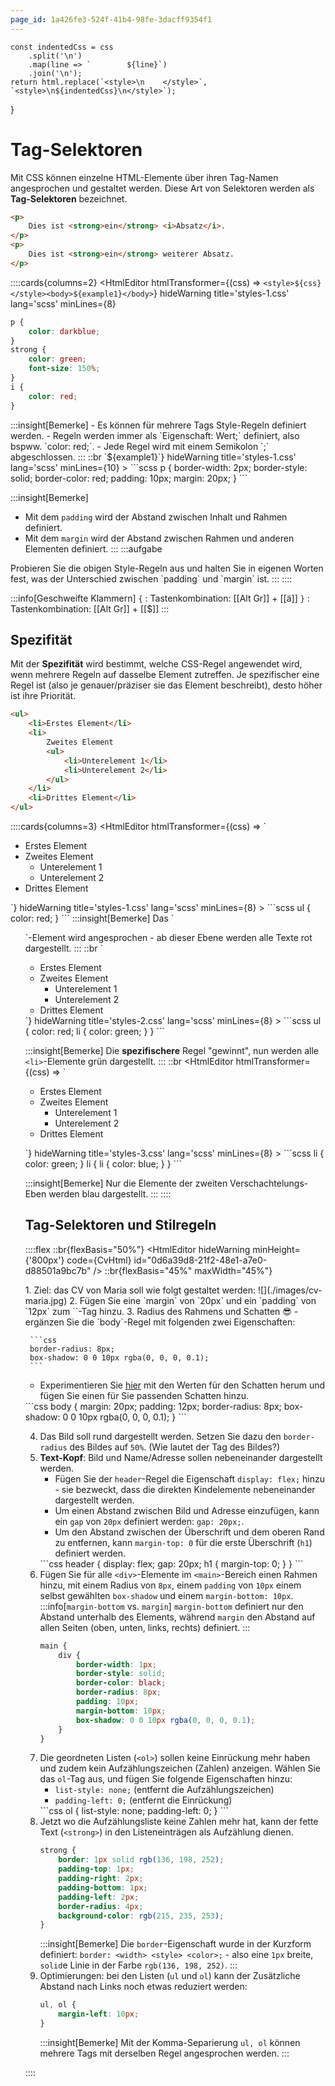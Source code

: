 ```yaml
---
page_id: 1a426fe3-524f-41b4-98fe-3dacff9354f1
---
```



    const indentedCss = css
        .split('\n')
        .map(line => `        ${line}`)
        .join('\n');
    return html.replace(`<style>\n    </style>`, `<style>\n${indentedCss}\n</style>`);
}

# Tag-Selektoren

Mit CSS können einzelne HTML-Elemente über ihren Tag-Namen angesprochen und gestaltet werden. Diese Art von Selektoren werden als **Tag-Selektoren** bezeichnet.


```html
<p>
    Dies ist <strong>ein</strong> <i>Absatz</i>.
</p>
<p>
    Dies ist <strong>ein</strong> weiterer Absatz.
</p>
```
::::cards{columns=2}
<HtmlEditor
  htmlTransformer={(css) => `<style>${css}</style><body>${example1}</body>`}
  hideWarning
  title='styles-1.css'
  lang='scss'
  minLines={8}
>
```scss
p {
    color: darkblue;
}
strong {
    color: green;
    font-size: 150%;
}
i {
    color: red;
}
```
</HtmlEditor>
:::insight[Bemerke]
- Es können für mehrere Tags Style-Regeln definiert werden.
- Regeln werden immer als `Eigenschaft: Wert;` definiert, also bspww. `color: red;`.
- Jede Regel wird mit einem Semikolon `;` abgeschlossen.
:::
::br
<HtmlEditor
  htmlTransformer={(css) => `<style>${css}</style><body>${example1}</body>`}
  hideWarning
  title='styles-1.css'
  lang='scss'
  minLines={10}
>
```scss
p {
    border-width: 2px;
    border-style: solid;
    border-color: red;
    padding: 10px;
    margin: 20px;
}
```
</HtmlEditor>

:::insight[Bemerke]
- Mit dem `padding` wird der Abstand zwischen Inhalt und Rahmen definiert.
- Mit dem `margin` wird der Abstand zwischen Rahmen und anderen Elementen definiert.
:::
:::aufgabe
<Answer type="state" id="fb166179-a7e8-4997-ab04-3542edba68f1" />
Probieren Sie die obigen Style-Regeln aus und halten Sie in eigenen Worten fest, was der Unterschied zwischen `padding` und `margin` ist.
<Answer type="text" id="42b42222-1dfb-445a-94f5-131e325ac50c" />
:::
::::

:::info[Geschweifte Klammern]
`{`
: Tastenkombination: [[Alt Gr]] + [[ä]]
`}`
: Tastenkombination: [[Alt Gr]] + [[$]]
:::

## Spezifität

Mit der __Spezifität__ wird bestimmt, welche CSS-Regel angewendet wird, wenn mehrere Regeln auf dasselbe Element zutreffen. Je spezifischer eine Regel ist (also je genauer/präziser sie das Element beschreibt), desto höher ist ihre Priorität.
```html
<ul>
    <li>Erstes Element</li>
    <li>
        Zweites Element
        <ul>
            <li>Unterelement 1</li>
            <li>Unterelement 2</li>
        </ul>
    </li>
    <li>Drittes Element</li>
</ul>
```
::::cards{columns=3}
<HtmlEditor
  htmlTransformer={(css) => `<style>${css}</style><body><ul><li>Erstes Element</li><li>Zweites Element<ul><li>Unterelement 1</li><li>Unterelement 2</li></ul></li><li>Drittes Element</li></ul>
</body>`}
  hideWarning
  title='styles-1.css'
  lang='scss'
  minLines={8}
>
```scss
ul {
    color: red;
}
```
</HtmlEditor>
:::insight[Bemerke]
Das `<ul>`-Element wird angesprochen - ab dieser Ebene werden alle Texte rot dargestellt.
:::
::br
<HtmlEditor
  htmlTransformer={(css) => `<style>${css}</style><body><ul><li>Erstes Element</li><li>Zweites Element<ul><li>Unterelement 1</li><li>Unterelement 2</li></ul></li><li>Drittes Element</li></ul>
</body>`}
  hideWarning
  title='styles-2.css'
  lang='scss'
  minLines={8}
>
```scss
ul {
    color: red;
    li {
        color: green;
    }
}
```
</HtmlEditor>

:::insight[Bemerke]
Die **spezifischere** Regel "gewinnt", nun werden alle `<li>`-Elemente grün dargestellt.
:::
::br
<HtmlEditor
  htmlTransformer={(css) => `<style>${css}</style><body><ul><li>Erstes Element</li><li>Zweites Element<ul><li>Unterelement 1</li><li>Unterelement 2</li></ul></li><li>Drittes Element</li></ul>
</body>`}
  hideWarning
  title='styles-3.css'
  lang='scss'
  minLines={8}
>
```scss
li {
    color: green;
}
li {
    li {
        color: blue;
    }
} 
```

</HtmlEditor>

:::insight[Bemerke]
Nur die Elemente der zweiten Verschachtelungs-Eben werden blau dargestellt.
:::
::::
## Tag-Selektoren und Stilregeln

::::flex
::br{flexBasis="50%"}
<HtmlEditor hideWarning minHeight={'800px'} code={CvHtml} id="0d6a39d8-21f2-48e1-a7e0-d88501a9bc7b" />
::br{flexBasis="45%" maxWidth="45%"}

<ProgressState id="b7b34f3b-7463-40fb-821a-603aac543fe5">
1. Ziel: das CV von Maria soll wie folgt gestaltet werden:
  ![](./images/cv-maria.jpg)
2. Fügen Sie eine `margin` von `20px` und ein `padding` von `12px` zum `<body>`-Tag hinzu.
3. Radius des Rahmens und Schatten 😎
   - ergänzen Sie die `body`-Regel mit folgenden zwei Eigenschaften:

     ```css
     border-radius: 8px;
     box-shadow: 0 0 10px rgba(0, 0, 0, 0.1);
     ```
   - Experimentieren Sie [hier](https://box-shadow.dev/) mit den Werten für den Schatten herum und fügen Sie einen für Sie passenden Schatten hinzu.
   <Solution id="5707dd39-37f5-4578-a20a-9a6aae81e648" standalone>
    ```css
    body {
        margin: 20px;
        padding: 12px;
        border-radius: 8px;
        box-shadow: 0 0 10px rgba(0, 0, 0, 0.1);
    }
    ```
   </Solution>
   
4. Das Bild soll rund dargestellt werden. Setzen Sie dazu den `border-radius` des Bildes auf `50%`. (Wie lautet der Tag des Bildes?)
5. **Text-Kopf**: Bild und Name/Adresse sollen nebeneinander dargestellt werden.
   - Fügen Sie der `header`-Regel die Eigenschaft `display: flex;` hinzu - sie bezweckt, dass die direkten Kindelemente nebeneinander dargestellt werden.
   - Um einen Abstand zwischen Bild und Adresse einzufügen, kann ein `gap` von `20px` definiert werden: `gap: 20px;`.
   - Um den Abstand zwischen der Überschrift und dem oberen Rand zu entfernen, kann `margin-top: 0` für die erste Überschrift (`h1`) definiert werden.
   <Solution id="b177d069-a53c-40b3-b0c3-49c35308b9fc" standalone>
    ```css
    header {
        display: flex;
        gap: 20px;
        h1 {
            margin-top: 0;
        }
    }
    ```
   </Solution>
6. Fügen Sie für alle `<div>`-Elemente im `<main>`-Bereich einen Rahmen hinzu, mit einem Radius von `8px`, einem `padding` von `10px` einem selbst gewählten `box-shadow` und einem `margin-bottom: 10px`.
    :::info[`margin-bottom` vs. `margin`]
    `margin-bottom` definiert nur den Abstand unterhalb des Elements, während `margin` den Abstand auf allen Seiten (oben, unten, links, rechts) definiert.
    :::
   <Solution id="399e0684-6b4c-4155-9720-87c3c5e290cb" standalone>
    ```css
    main {
        div {
            border-width: 1px;
            border-style: solid;
            border-color: black;
            border-radius: 8px;
            padding: 10px;
            margin-bottom: 10px;
            box-shadow: 0 0 10px rgba(0, 0, 0, 0.1);
        }
    }
    ```
   </Solution>
7. Die geordneten Listen (`<ol>`) sollen keine Einrückung mehr haben und zudem kein Aufzählungszeichen (Zahlen) anzeigen. Wählen Sie das `ol`-Tag aus, und fügen Sie folgende Eigenschaften hinzu:
    - `list-style: none;` (entfernt die Aufzählungszeichen)
    - `padding-left: 0;` (entfernt die Einrückung)
   <Solution id="96c9f7b0-5641-458a-9051-04c069e51798" standalone>
    ```css
    ol {
        list-style: none;
        padding-left: 0;
    }
    ```
    </Solution>
8. Jetzt wo die Aufzählungsliste keine Zahlen mehr hat, kann der fette Text (`<strong>`) in den Listeneinträgen als Aufzählung dienen.
    ```css
    strong {
        border: 1px solid rgb(136, 198, 252);
        padding-top: 1px;
        padding-right: 2px;
        padding-bottom: 1px;
        padding-left: 2px;
        border-radius: 4px;
        background-color: rgb(215, 235, 253);
    }
    ```
    :::insight[Bemerke]
    Die `border`-Eigenschaft wurde in der Kurzform definiert: `border: <width> <style> <color>;` - also eine `1px` breite, `solid`e Linie in der Farbe `rgb(136, 198, 252)`.
    :::
9. Optimierungen: bei den Listen (`ul` und `ol`) kann der Zusätzliche Abstand nach Links noch etwas reduziert werden:
    ```css
    ul, ol {
        margin-left: 10px;
    }
    ```
    :::insight[Bemerke]
    Mit der Komma-Separierung `ul, ol` können mehrere Tags mit derselben Regel angesprochen werden.
    :::

</ProgressState>

::::

<Solution id="a3a5eb5c-333a-4c1d-9dc3-db8188b6cc81" standalone>
    <HtmlEditor hideWarning minHeight={'800px'} code={combinedCode(CvHtml, CvCss)} />
</Solution>

